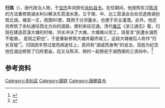 '''归珧'''（{{Bd|？|3=？}}），唐代政治人物，于[[寶曆_(唐朝)|宝历]]年间担任[[余杭县|余杭县令]]。在任期间，他按照东汉[[陈浑|陈浑]]的方法重修南湖水利以解决东苕溪水患，又于南、中、北三苕溪会合处仿造南湖创筑北湖，塘高一丈，周围60里，既用于分洪蓄水，也便于农业灌溉。此外，他还另修筑了余杭通往西北方向的道路，便利来往交通。清代[[雍正|雍正]]《浙江通志》载，归珧在建造苕溪大塘的时候，洪水冲决了大塘，大塘难以完工，珧誓言“民遭水溺而不能救， 是珧之职也”，于是重新修筑大塘并最终竣工，这段大塘被后人称作“归长官堤”<ref>{{Cite book|chapter=传略|url=http://worldcat.org/oclc/46396225|publisher=中华书局|date=1998|isbn=7-101-01865-3|oclc=46396225|last=浙江省水利志编纂委员会.|title=浙江省水利志|first=|year=|location=|pages=}}</ref>。归珧因辛劳过度而病逝任上，民间有“湖成而身殉”的说法，百姓为纪念他在湖边修筑了归府君庙，后又与陈浑、杨时一起祭祀于湖西南的三贤祠中。<ref>{{Cite journal|title=余杭“三贤”|author=杨法宝|url=http://www.yhsz.gov.cn/newsshowqk.aspx?artid=83|journal=余杭史志|issue=2|doi=|others=|year=2007|volume=|page=|pmid=|access-date=2020-07-24|archive-date=2020-07-24|archive-url=https://web.archive.org/web/20200724151155/http://www.yhsz.gov.cn/newsshowqk.aspx?artid=83|dead-url=no}}</ref>

== 参考资料 ==
{{Reflist}}
[[Category:余杭区|Category:余杭区]]
[[Category:歸姓|Category:歸姓]]
[[Category:唐朝县令|Category:唐朝县令]]